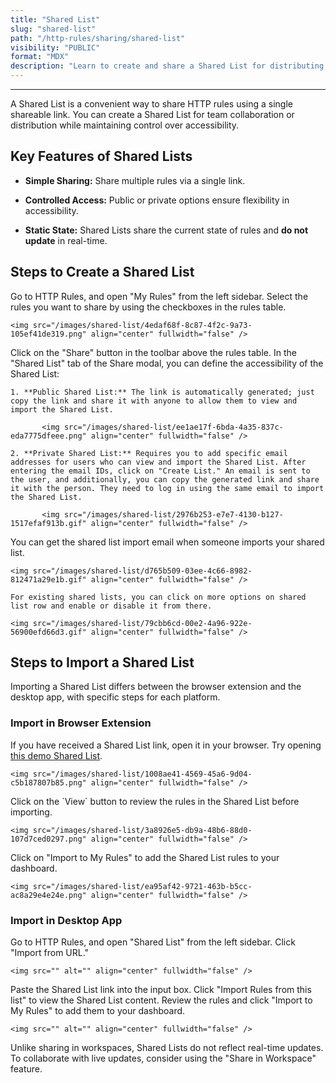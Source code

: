 ```yaml
---
title: "Shared List"
slug: "shared-list"
path: "/http-rules/sharing/shared-list"
visibility: "PUBLIC"
format: "MDX"
description: "Learn to create and share a Shared List for distributing HTTP rules with controlled access."
---
```


***

A Shared List is a convenient way to share HTTP rules using a single shareable link. You can create a Shared List for team collaboration or distribution while maintaining control over accessibility.

## Key Features of Shared Lists

* **Simple Sharing:** Share multiple rules via a single link.

* **Controlled Access:** Public or private options ensure flexibility in accessibility.

* **Static State:** Shared Lists share the current state of rules and **do not update** in real-time.

## Steps to Create a Shared List

<Steps>
  <Step title="Select Rules to Share">
    Go to HTTP Rules, and open "My Rules" from the left sidebar. Select the rules you want to share by using the checkboxes in the rules table.

    <img src="/images/shared-list/4edaf68f-8c87-4f2c-9a73-105ef41de319.png" align="center" fullwidth="false" />
  </Step>

  <Step title="Open the Share Modal and Create Shared List">
    Click on the "Share" button in the toolbar above the rules table. In the "Shared List" tab of the Share modal, you can define the accessibility of the Shared List:

    1. **Public Shared List:** The link is automatically generated; just copy the link and share it with anyone to allow them to view and import the Shared List.

           <img src="/images/shared-list/ee1ae17f-6bda-4a35-837c-eda7775dfeee.png" align="center" fullwidth="false" />

    2. **Private Shared List:** Requires you to add specific email addresses for users who can view and import the Shared List. After entering the email IDs, click on "Create List." An email is sent to the user, and additionally, you can copy the generated link and share it with the person. They need to log in using the same email to import the Shared List.

           <img src="/images/shared-list/2976b253-e7e7-4130-b127-1517efaf913b.gif" align="center" fullwidth="false" />
  </Step>

  <Step title="Import notification">
    You can get the shared list import email when someone imports your shared list.

    <img src="/images/shared-list/d765b509-03ee-4c66-8982-812471a29e1b.gif" align="center" fullwidth="false" />

    For existing shared lists, you can click on more options on shared list row and enable or disable it from there.

    <img src="/images/shared-list/79cbb6cd-00e2-4a96-922e-56900efd66d3.gif" align="center" fullwidth="false" />
  </Step>
</Steps>

## Steps to Import a Shared List

Importing a Shared List differs between the browser extension and the desktop app, with specific steps for each platform.

### Import in Browser Extension

<Steps>
  <Step title="Use the Shared List Link">
    If you have received a Shared List link, open it in your browser. Try opening <a target="_blank" href="https://app.requestly.io/rules#sharedList/6b827aed8bd44ec2af3391bbcfb54b55-requestly_shared_list_23_12_2024">this demo Shared List</a>.

    <img src="/images/shared-list/1008ae41-4569-45a6-9d04-c5b187807b85.png" align="center" fullwidth="false" />
  </Step>

  <Step title="Preview the Rules">
    Click on the `View` button to review the rules in the Shared List before importing.

    <img src="/images/shared-list/3a8926e5-db9a-48b6-88d0-107d7ced0297.png" align="center" fullwidth="false" />
  </Step>

  <Step title="Import the Rules">
    Click on "Import to My Rules" to add the Shared List rules to your dashboard.

    <img src="/images/shared-list/ea95af42-9721-463b-b5cc-ac8a29e4e24e.png" align="center" fullwidth="false" />
  </Step>
</Steps>

### Import in Desktop App

<Steps>
  <Step title="Open SharedList Importer">
    Go to HTTP Rules, and open "Shared List" from the left sidebar. Click "Import from URL."

    <img src="" alt="" align="center" fullwidth="false" />
  </Step>

  <Step title="Review and Import the Shared List">
    Paste the Shared List link into the input box. Click "Import Rules from this list" to view the Shared List content. Review the rules and click "Import to My Rules" to add them to your dashboard.

    <img src="" alt="" align="center" fullwidth="false" />
  </Step>
</Steps>

<Warning>
  Unlike sharing in workspaces, Shared Lists do not reflect real-time updates. To collaborate with live updates, consider using the "Share in Workspace" feature.
</Warning>
